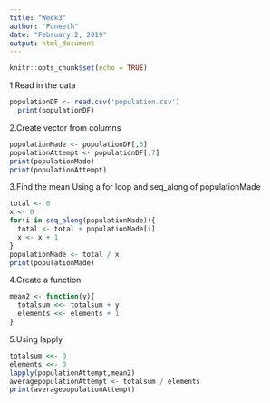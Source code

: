 ```yaml
---
title: "Week3"
author: "Puneeth"
date: "February 2, 2019"
output: html_document
---
```


```r
knitr::opts_chunk$set(echo = TRUE)
```

1.Read in the data

```r
populationDF <- read.csv('population.csv')
  print(populationDF)

```

2.Create vector from columns

```r
populationMade <- populationDF[,6]
populationAttempt <- populationDF[,7]
print(populationMade)
print(populationAttempt)


```

3.Find the mean Using a for loop and seq_along of populationMade

```r
total <- 0
x <- 0
for(i in seq_along(populationMade)){
  total <- total + populationMade[i]
  x <- x + 1
}
populationMade <- total / x
print(populationMade)
```

4.Create a function

```r
mean2 <- function(y){
  totalsum <<- totalsum + y
  elements <<- elements + 1
}
```

5.Using lapply
```r
totalsum <<- 0
elements <<- 0
lapply(populationAttempt,mean2)
averagepopulationAttempt <- totalsum / elements
print(averagepopulationAttempt)


```

